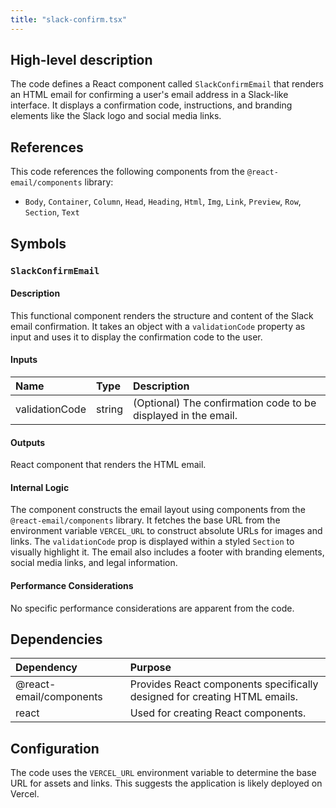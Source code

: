 ```yaml
---
title: "slack-confirm.tsx"
---
```


## High-level description
The code defines a React component called `SlackConfirmEmail` that renders an HTML email for confirming a user's email address in a Slack-like interface. It displays a confirmation code, instructions, and branding elements like the Slack logo and social media links.

## References
This code references the following components from the `@react-email/components` library:
- `Body`, `Container`, `Column`, `Head`, `Heading`, `Html`, `Img`, `Link`, `Preview`, `Row`, `Section`, `Text`

## Symbols

### `SlackConfirmEmail`
#### Description
This functional component renders the structure and content of the Slack email confirmation. It takes an object with a `validationCode` property as input and uses it to display the confirmation code to the user.

#### Inputs
| Name | Type | Description |
|:-----|:-----|:------------|
| validationCode | string | (Optional) The confirmation code to be displayed in the email. |

#### Outputs
React component that renders the HTML email.

#### Internal Logic
The component constructs the email layout using components from the `@react-email/components` library. It fetches the base URL from the environment variable `VERCEL_URL` to construct absolute URLs for images and links. The `validationCode` prop is displayed within a styled `Section` to visually highlight it. The email also includes a footer with branding elements, social media links, and legal information.

#### Performance Considerations
No specific performance considerations are apparent from the code.

## Dependencies
| Dependency | Purpose |
|:-----------|:--------|
| @react-email/components | Provides React components specifically designed for creating HTML emails. |
| react | Used for creating React components. |

## Configuration
The code uses the `VERCEL_URL` environment variable to determine the base URL for assets and links. This suggests the application is likely deployed on Vercel.
